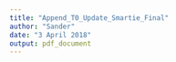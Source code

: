 ```yaml
---
title: "Append_T0_Update_Smartie_Final"
author: "Sander"
date: "3 April 2018"
output: pdf_document
---
```



